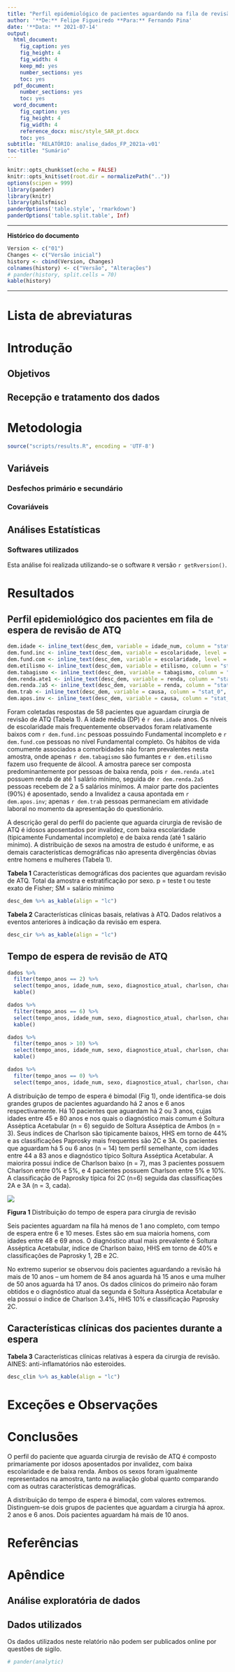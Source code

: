 ```yaml
---
title: "Perfil epidemiológico de pacientes aguardando na fila de revisão de ATQ em Santa Catarina"
author: '**De:** Felipe Figueiredo **Para:** Fernando Pina'
date: '**Data: ** 2021-07-14'
output:
  html_document:
    fig_caption: yes
    fig_height: 4
    fig_width: 4
    keep_md: yes
    number_sections: yes
    toc: yes
  pdf_document:
    number_sections: yes
    toc: yes
  word_document:
    fig_caption: yes
    fig_height: 4
    fig_width: 4
    reference_docx: misc/style_SAR_pt.docx
    toc: yes
subtitle: 'RELATÓRIO: analise_dados_FP_2021a-v01'
toc-title: "Sumário"
---
```


```r
knitr::opts_chunk$set(echo = FALSE)
knitr::opts_knit$set(root.dir = normalizePath(".."))
options(scipen = 999)
library(pander)
library(knitr)
library(philsfmisc)
panderOptions('table.style', 'rmarkdown')
panderOptions('table.split.table', Inf)
```

---

**Histórico do documento**

```r
Version <- c("01")
Changes <- c("Versão inicial")
history <- cbind(Version, Changes)
colnames(history) <- c("Versão", "Alterações")
# pander(history, split.cells = 70)
kable(history)
```

---

<!-- # Assinaturas -->

<!-- ```{r, echo=FALSE} -->
<!-- sig.field <- "__________________________" -->
<!-- date.field <- "_____________" -->
<!-- Stat <- c("Elaborador", "Nome", "Função", sig.field, date.field) -->
<!-- Reviewer <- c("Revisado por", "", "", sig.field, date.field) -->
<!-- Approver <- c("Verificado por", "", "", sig.field, date.field) -->
<!-- Final.Approver <- c("Aprovação final", "", "", sig.field, date.field) -->

<!-- sigs <- rbind( -->
<!--   Stat -->
<!--   , Reviewer -->
<!--   , Approver -->
<!--   , Final.Approver -->
<!--   ) -->
<!-- rownames(sigs) <- NULL -->
<!-- colnames(sigs) <- c("Papel", "Nome", "Função", "Assinatura", "Data") -->

<!-- # pander(sigs, split.cells = c(9, 14, 14, 16, 8), split.table = Inf) -->
<!-- kable(sigs) -->
<!-- ``` -->

# Lista de abreviaturas

# Introdução

## Objetivos

## Recepção e tratamento dos dados

# Metodologia

```r
source("scripts/results.R", encoding = 'UTF-8')
```

## Variáveis

### Desfechos primário e secundário

### Covariáveis

## Análises Estatísticas

### Softwares utilizados

Esta análise foi realizada utilizando-se o software `R` versão `r getRversion()`.

# Resultados

## Perfil epidemiológico dos pacientes em fila de espera de revisão de ATQ

```r
dem.idade <- inline_text(desc_dem, variable = idade_num, column = "stat_0")
dem.fund.inc <- inline_text(desc_dem, variable = escolaridade, level = "Fund. incompleto", column = "stat_0")
dem.fund.com <- inline_text(desc_dem, variable = escolaridade, level = "Fundamental", column = "stat_0")
dem.etilismo <- inline_text(desc_dem, variable = etilismo, column = "stat_0")
dem.tabagismo <- inline_text(desc_dem, variable = tabagismo, column = "stat_0")
dem.renda.ate1 <- inline_text(desc_dem, variable = renda, column = "stat_0", level = "Até 1 SM")
dem.renda.2a5 <- inline_text(desc_dem, variable = renda, column = "stat_0", level = "2 a 5 SM")
dem.trab <- inline_text(desc_dem, variable = causa, column = "stat_0", level = "Trabalhando")
dem.apos.inv <- inline_text(desc_dem, variable = causa, column = "stat_0", level = "Invalidez")
```

Foram coletadas respostas de 58 pacientes que aguardam cirurgia de revisão de ATQ (Tabela 1).
A idade média (DP) é `r dem.idade` anos.
Os níveis de escolaridade mais frequentemente observados foram relativamente baixos com
`r dem.fund.inc` pessoas possuindo Fundamental incompleto e
`r dem.fund.com` pessoas no nível Fundamental completo.
Os hábitos de vida comumente associados a comorbidades não foram prevalentes nesta amostra, onde apenas `r dem.tabagismo` são fumantes e `r dem.etilismo` fazem uso frequente de álcool.
A amostra parece ser composta predominantemente por pessoas de baixa renda, pois `r dem.renda.ate1` possuem renda de até 1 salário mínimo, seguida de `r dem.renda.2a5` pessoas recebem de 2 a 5 salários mínimos.
A maior parte dos pacientes (90%) é aposentado, sendo a Invalidez a causa apontada em `r dem.apos.inv`; apenas `r dem.trab` pessoas permaneciam em atividade laboral no momento da apresentação do questionário.

A descrição geral do perfil do paciente que aguarda cirurgia de revisão de ATQ é idosos aposentados por invalidez, com baixa escolaridade (tipicamente Fundamental incompleto) e de baixa renda (até 1 salário mínimo).
A distribuição de sexos na amostra de estudo é uniforme, e as demais características demográficas não apresenta divergências óbvias entre homens e mulheres (Tabela 1).

**Tabela 1** Características demográficas dos pacientes que aguardam revisão de ATQ.
Total da amostra e estratificação por sexo.
p = teste t ou teste exato de Fisher;
SM = salário mínimo

```r
desc_dem %>% as_kable(align = "lc")
```

**Tabela 2** Características clínicas basais, relativas à ATQ.
Dados relativos a eventos anteriores à indicação da revisão em espera.

```r
desc_cir %>% as_kable(align = "lc")
```

## Tempo de espera de revisão de ATQ

```r
dados %>%
  filter(tempo_anos == 2) %>%
  select(tempo_anos, idade_num, sexo, diagnostico_atual, charlson, charlson_faixa, hhs, paprosky) %>%
  kable()
```
```r
dados %>%
  filter(tempo_anos == 6) %>%
  select(tempo_anos, idade_num, sexo, diagnostico_atual, charlson, charlson_faixa, hhs, paprosky) %>%
  kable()
```

```r
dados %>%
  filter(tempo_anos > 10) %>%
  select(tempo_anos, idade_num, sexo, diagnostico_atual, charlson, charlson_faixa, hhs, paprosky) %>%
  kable()
```

```r
dados %>%
  filter(tempo_anos == 0) %>%
  select(tempo_anos, idade_num, sexo, diagnostico_atual, charlson, charlson_faixa, hhs, paprosky)

```

A distribuição de tempo de espera é bimodal (Fig 1), onde identifica-se dois grandes grupos de pacientes aguardando há 2 anos e 6 anos respectivamente.
Há 10 pacientes que aguardam há 2 ou 3 anos, cujas idades entre 45 e 80 anos e nos quais o diagnóstico mais comum é Soltura Asséptica Acetabular (n = 6) seguido de Soltura Asséptica de Ambos (n = 3).
Seus índices de Charlson são tipicamente baixos, HHS em torno de 44% e as classificações Paprosky mais frequentes são 2C e 3A.
Os pacientes que aguardam há 5 ou 6 anos (n = 14) tem perfil semelhante, com idades entre 44 a 83 anos e diagnóstico típico Soltura Asséptica Acetabular.
A maiorira possui índice de Charlson baixo (n = 7), mas 3 pacientes possuem Charlson entre 0% e 5%, e 4 pacientes possuem Charlson entre 5% e 10%.
A classificação de Paprosky típica foi 2C (n=6) seguida das classificações 2A e 3A (n = 3, cada).

![](../figures/dist_tempo.png)

**Figura 1** Distribuição do tempo de espera para cirurgia de revisão

Seis pacientes aguardam na fila há menos de 1 ano completo, com tempo de espera entre 6 e 10 meses.
Estes são em sua maioria homens, com idades entre 48 e 69 anos.
O diagnóstico atual mais prevalente é Soltura Asséptica Acetabular, índice de Charlson baixo, HHS em torno de 40% e classificações de Paprosky 1, 2B e 2C.

No extremo superior se observou dois pacientes aguardando a revisão há mais de 10 anos -- um homem de 84 anos aguarda há 15 anos e uma mulher de 50 anos aguarda há 17 anos.
Os dados clínicos do primeiro não foram obtidos e o diagnóstico atual da segunda é Soltura Asséptica Acetabular e ela possui o índice de Charlson 3.4%, HHS 10% e classificação Paprosky 2C.

## Características clínicas dos pacientes durante a espera

**Tabela 3** Características clínicas relativas à espera da cirurgia de revisão.
AINES: anti-inflamatórios não esteroides.

```r
desc_clin %>% as_kable(align = "lc")
```

# Exceções e Observações

# Conclusões

O perfil do paciente que aguarda cirurgia de revisão de ATQ é composto primariamente por
idosos aposentados por invalidez,
com baixa escolaridade
e de baixa renda.
Ambos os sexos foram igualmente representados na amostra, tanto na avaliação global quanto comparando com as outras características demográficas.

A distribuição do tempo de espera é bimodal, com valores extremos.
Distinguem-se dois grupos de pacientes que aguardam a cirurgia há aprox. 2 anos e 6 anos.
Dois pacientes aguardam há mais de 10 anos.

# Referências

# Apêndice

## Análise exploratória de dados

## Dados utilizados

Os dados utilizados neste relatório não podem ser publicados online por questões de sigilo.

```r
# pander(analytic)
```
